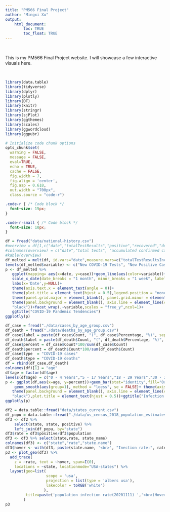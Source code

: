 ```yaml
---
title: "PM566 Final Project"
author: "Mingxi Xu"
output: 
    html_document:
        toc: TRUE
        toc_float: TRUE
---
```


<br>

This is my PM566 Final Project website. I will showcase a few interactive visuals here.

<br>

```r

library(data.table)
library(tidyverse)
library(dplyr)
library(plotly)
library(DT)
library(knitr)
library(stringr)
library(sjPlot)
library(ggthemes)
library(scales)
library(ggwordcloud)
library(ggpubr)

# Initialize code chunk options
opts_chunk$set(
  warning = FALSE,
  message = FALSE,
  eval=TRUE,
  echo = TRUE,
  cache = FALSE,
  fig.width = 7, 
  fig.align = 'center',
  fig.asp = 0.618,
  out.width = "700px",
  class.source = "code-r")
```

```css
.code-r { /* Code block */
  font-size: 15px;
}

.code-r-small { /* Code block */
  font-size: 10px;
}
```


```r
df = fread("data/national-history.csv")
#overview = df[1,c("date","totalTestResults","positive","recovered","death")]
#colnames(overview) = c("date","total tests", "accumulated confirmed case numbers", "accumulated recoveries", "accumulated deaths")
#kable(overview)
df_melted = melt(df, id.vars="date",measure.vars=c("totalTestResultsIncrease","positiveIncrease","deathIncrease"), value.name="case")
levels(df_melted$variable) <- c("New COVID-19 Tests", "New Positive Cases", "New Death Cases")
p <- df_melted %>%
   ggplot(mapping= aes(x=date, y=case))+geom_line(aes(color=variable))+geom_area(alpha=0.5,aes(fill=variable))+
   scale_x_date(date_breaks = "1 month", minor_breaks = "1 week", labels = date_format("%b-%d"))+
   labs(x='Date',y=NULL)+
   theme(axis.text.x = element_text(angle = 0))+
   theme(plot.title = element_text(hjust = 0.5),legend.position = "none")+
   theme(panel.grid.major = element_blank(), panel.grid.minor = element_blank())+
   theme(panel.background = element_blank(), axis.line = element_line(colour =    
   "black"))+facet_wrap(.~variable,scales = "free_y",ncol=1)+
   ggtitle("COVID-19 Pandemic Tendencies")
ggplotly(p)
```


```r
df_case = fread("./data/cases_by_age_group.csv")
df_death = fread("./data/deaths_by_age_group.csv")
df_case$label = paste(df_case$Count, "(", df_case$Percentage, "%)", sep="")
df_death$label = paste(df_death$Count, "(", df_death$Percentage, "%)", sep="")
df_case$percent = df_case$Count*100/sum(df_case$Count)
df_death$percent = df_death$Count*100/sum(df_death$Count)
df_case$type  = "COVID-19 cases"
df_death$type = "COVID-19 deaths"
df = rbind(df_case,df_death)
colnames(df)[1] = "age"
df$age = factor(df$age)
levels(df$age) = c("0 - 4 Years","5 - 17 Years","18 - 29 Years","30 - 39 Years", "40 - 49 Years","50 - 64 Years","65 - 74 Years","75 - 84 Years","85+ Years")
p <- ggplot(df,aes(x=age, y=percent))+geom_bar(stat="identity",fill="Orange")+
    geom_smooth(aes(group=1), method = "loess", se = FALSE)+ theme(axis.text.x = element_text(angle =    45,vjust=15))+labs(x=NULL)+facet_wrap(.~type)+
   theme(panel.background = element_blank(), axis.line = element_line(colour =    
   "black"),plot.title = element_text(hjust = 0.5))+ggtitle("Infection status of different age groups")
ggplotly(p)
```

```r
df2 = data.table::fread("data/states_current.csv")
df_popu = data.table::fread("./data/us_census_2018_population_estimates_states.csv")
df3 <- df2 %>%
    select(state, state, positive) %>%
    left_join(df_popu, by="state")
df3$rate = df3$positive/df3$population
df3 <- df3 %>% select(state,rate, state_name)
colnames(df3) <- c("state","rate","state.name")
df3$hover <- with(df3, paste(state.name, '<br>', "Inection rate:", rate))
p3 <- plot_geo(df3) %>%
  add_trace(
    z = ~rate, text = ~hover, span=I(0),
    locations = ~state, locationmode="USA-states") %>%
  layout(geo=list(
                  scope = 'usa',
                  projection = list(type = 'albers usa'),
                  lakecolor = toRGB('white')
                 ),
         title=paste('population infection rate(20201111) ','<br>(Hover for value)')
        )
p3
```

